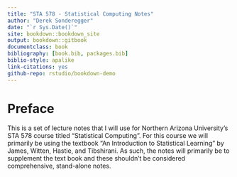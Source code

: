 ```yaml
--- 
title: "STA 578 - Statistical Computing Notes"
author: "Derek Sonderegger"
date: "`r Sys.Date()`"
site: bookdown::bookdown_site
output: bookdown::gitbook
documentclass: book
bibliography: [book.bib, packages.bib]
biblio-style: apalike
link-citations: yes
github-repo: rstudio/bookdown-demo
---
```


# Preface {-}

This is a set of lecture notes that I will use for Northern Arizona University's STA 578 course titled "Statistical Computing". For this course we will primarily be using the textbook "An Introduction to Statistical Learning" by James, Witten, Hastie, and Tibshirani.  As such, the notes will primarily be to supplement the text book and these shouldn't be considered comprehensive, stand-alone notes.

